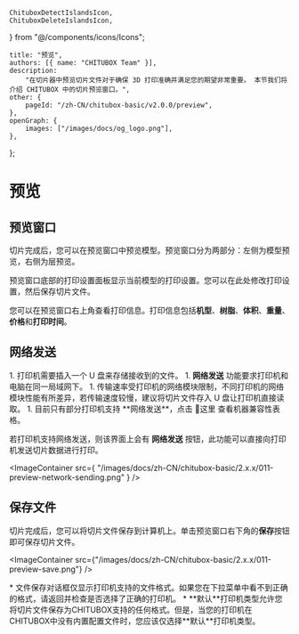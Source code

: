 	ChituboxDetectIslandsIcon,
	ChituboxDeleteIslandsIcon,
} from "@/components/icons/Icons";

	title: "预览",
	authors: [{ name: "CHITUBOX Team" }],
	description:
		"在切片器中预览切片文件对于确保 3D 打印准确并满足您的期望非常重要。 本节我们将介绍 CHITUBOX 中的切片预览窗口。",
	other: {
		pageId: "/zh-CN/chitubox-basic/v2.0.0/preview",
	},
	openGraph: {
		images: ["/images/docs/og_logo.png"],
	},
};

# 预览

## 预览窗口

切片完成后，您可以在预览窗口中预览模型。预览窗口分为两部分：左侧为模型预览，右侧为层预览。

预览窗口底部的打印设置面板显示当前模型的打印设置。您可以在此处修改打印设置，然后保存切片文件。

您可以在预览窗口右上角查看打印信息。打印信息包括**机型**、**树脂**、**体积**、**重量**、**价格**和**打印时间**。

## 网络发送

<Admonition type="note" title="注意">
	1. 打印机需要插入一个 U 盘来存储接收到的文件。 
	1. <b>网络发送</b> 功能要求打印机和电脑在同一局域网下。
	1. 传输速率受打印机的网络模块限制，不同打印机的网络模块性能有所差异，若传输速度较慢，建议将切片文件存入 U 盘让打印机直接读取。
	1. 目前只有部分打印机支持 **网络发送**，点击 <SpanA href="https://wkhvloo2kw.feishu.cn/docx/W9XedDtuqoHK2IxsicvccQthngf">📃这里</SpanA> 查看机器兼容性表格。
</Admonition>

若打印机支持网络发送，则该界面上会有 **网络发送** 按钮，此功能可以直接向打印机发送切片数据进行打印。

<ImageContainer
	src={
		"/images/docs/zh-CN/chitubox-basic/2.x.x/011-preview-network-sending.png"
	}
/>

## 保存文件

切片完成后，您可以将切片文件保存到计算机上。单击预览窗口右下角的**保存**按钮即可保存切片文件。

<ImageContainer
	src={"/images/docs/zh-CN/chitubox-basic/2.x.x/011-preview-save.png"}
/>

<Admonition type="note" title="注意">
    * 文件保存对话框仅显示打印机支持的文件格式。如果您在下拉菜单中看不到正确的格式，请返回并检查是否选择了正确的打印机。
    * **默认**打印机类型允许您将切片文件保存为CHITUBOX支持的任何格式。但是，当您的打印机在CHITUBOX中没有内置配置文件时，您应该仅选择**默认**打印机类型。
</Admonition>


